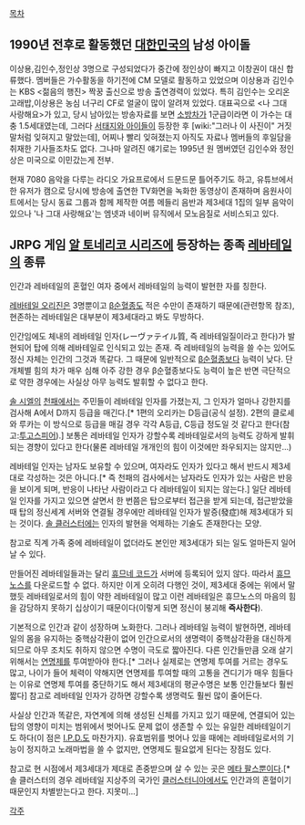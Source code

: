 [[목차]]

== 1990년 전후로 활동했던 [[대한민국]]의 남성 아이돌 ==

이상용,김인수,정인상 3명으로 구성되었다가 중간에 정인상이 빠지고 이창권이 대신 합류했다.
멤버들은 가수활동을 하기전에 CM 모델로 활동하고 있었으며 이상용과 김인수는 KBS <젊음의 행진> 짝꿍 출신으로 방송 출연경력이 있었다. 특히 김인수는 오리온 고래밥,이상용은 농심 너구리 CF로 얼굴이 많이 알려져 있었다.
대표곡으로 <나 그대 사랑해요>가 있고, 당시 남아있는 방송자료를 보면 [[소방차]]가 1군급이라면 이 가수는 대충 1.5세대였는데, 
그러다 [[서태지와 아이들]]이 등장한 후 [wiki:"그러나 이 사진이" 거짓말처럼 잊혀지고 말았는데], 어찌나 빨리 잊혀졌는지 아직도 자료나 멤버들의 후일담을 취재한 기사들조차도 없다. 그나마 알려진 얘기로는 1995년 원 멤버였던 김인수와 정인상은 미국으로 이민갔는게 전부.

현재 7080 음악을 다루는 라디오 가요프로에서 드문드문 틀어주기도 하고, 유튜브에서 한 유저가 캠으로 당시에 방송에 출연한 TV화면을 녹화한 동영상이 존재하며 음원사이트에서는 당시 동료 그룹과 함께 제작한 여름 메들리 음반과 제3세대 1집의 일부 음악이 있으나 '나 그대 사랑해요'는 엠넷과 네이버 뮤직에서 모노음질로 서비스되고 있다.


== JRPG 게임 [[알 토네리코 시리즈]]에 등장하는 종족 [[레바테일]]의 종류 ==

인간과 레바테일의 혼혈인 여자 중에서 레바테일의 능력이 발현한 자를 칭한다.

[[레바테일 오리진]]은 3명뿐이고 [[β순혈종]]도 적은 수만이 존재하기 때문에(관련항목 참조), 현존하는 레바테일은 대부분이 제3세대라고 봐도 무방하다.

인간임에도 체내의 레바테일 인자(レーヴァテイル質, 즉 레바테일질이라고 한다)가 발현되어 탑에 의해 레바테일로 인식되고 있는 존재. 즉 레바테일의 능력을 쓸 수는 있어도 정신 자체는 인간의 그것과 똑같다. 그 때문에 일반적으로 [[β순혈종]]보다 능력이 낮다. 단 개체별 힘의 차가 매우 심해 아주 강한 경우 β순혈종보다도 능력이 높은 반면 극단적으로 약한 경우에는 사실상 아무 능력도 발휘할 수 없다고 한다.

[[솔 시엘]]의 [[천패]]에서는 주민들이 레바테일 인자를 가졌는지, 그 인자가 얼마나 강한지를 검사해 A에서 D까지 등급을 매긴다.[* 1편의 오리카는 D등급(공식 설정). 2편의 클로셰와 루카는 이 방식으로 등급을 매길 경우 각각 A등급, C등급 정도일 것 같다고 한다(참고:[[투고스피어]]).] 보통은 레바테일 인자가 강할수록 레바테일로서의 능력도 강하게 발휘되는 경향이 있다고 한다(물론 레바테일 개개인의 힘이 이것에만 좌우되지는 않지만...)

레바테일 인자는 남자도 보유할 수 있으며, 여자라도 인자가 있다고 해서 반드시 제3세대로 각성하는 것은 아니다.[* 즉 천패의 검사에서는 남자라도 인자가 있는 사람은 반응을 보이게 되며, 반응이 나타난 사람이라고 다 레바테일이 되지는 않는다.] 일단 레바테일 인자를 가지고 있으면 살면서 한 번쯤은 탑으로부터 접근을 받게 되는데, 접근받았을 때 탑의 정신세계 서버와 연결될 경우에만 레바테일 인자가 발증(發症)해 제3세대가 되는 것이다.
[[솔 클러스터]]에는 인자의 발현을 억제하는 기술도 존재한다는 모양.

참고로 직계 가족 중에 레바테일이 없더라도 본인만 제3세대가 되는 일도 얼마든지 일어날 수 있다.

만들어진 레바테일들과는 달리 [[휴므네 코드]]가 서버에 등록되어 있지 않다. 따라서 [[휴므노스]]를 다운로드할 수 없다. 하지만 이게 오히려 다행인 것이, 제3세대 중에는 위에서 말했듯 레바테일로서의 힘이 약한 레바테일이 많고 이런 레바테일은 휴므노스의 마음의 힘을 감당하지 못하기 십상이기 때문이다(이렇게 되면 정신이 붕괴해 '''즉사한다''').

기본적으로 인간과 같이 성장하며 노화한다. 그러나 레바테일 능력이 발현하면, 레바테일의 몸을 유지하는 중핵삼각환이 없어 인간으로서의 생명력이 중핵삼각환을 대신하게 되므로 아무 조치도 취하지 않으면 수명이 극도로 짧아진다. 다른 인간들만큼 오래 살기 위해서는 [[연명제]]를 투여받아야 한다.[* 그러나 실제로는 연명제 투여를 거르는 경우도 많고, 나이가 들어 체력이 약해지면 연명제를 투여할 때의 고통을 견디기가 매우 힘들다는 이유로 연명제 투여를 중단하기도 해서 제3세대의 평균수명은 보통 인간들보다 훨씬 짧다]
참고로 레바테일 인자가 강하면 강할수록 생명력도 훨씬 많이 줄어든다.

사실상 인간과 똑같은, 자연계에 의해 생성된 신체를 가지고 있기 때문에, 연결되어 있는 탑의 영향이 미치는 범위에서 벗어나도 문제 없이 생존할 수 있는 유일한 레바테일이기도 하다(이 점은 [[I.P.D.]]도 마찬가지). 유효범위를 벗어나 있을 때에는 레바테일로서의 기능이 정지하고 노래마법을 쓸 수 없지만, 연명제도 필요없게 된다는 장점도 있다.


참고로 현 시점에서 제3세대가 제대로 존중받으며 살 수 있는 곳은 [[메타 팔스]]뿐이다.[* 솔 클러스터의 경우 레바테일 지상주의 국가인 [[클러스터니아]]에서도 인간과의 혼혈이기 때문인지 차별받는다고 한다. 지못미...]


[[각주]]
